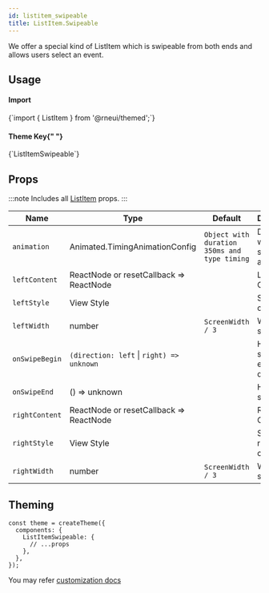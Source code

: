 ```yaml
---
id: listitem_swipeable
title: ListItem.Swipeable
---
```



<IconsStyle />

We offer a special kind of ListItem which is swipeable from both ends and allows users select an event.

## Usage

<div class="row inline-flex-center">
  <div class="col col--3">
    <h4>Import</h4>
  </div>
  <div class="col col--9">
    <CodeBlock>{`import { ListItem } from '@rneui/themed';`}</CodeBlock>
  </div>
  <div class="col col--3">
    <h4>
      Theme Key{" "}
      <a href="#theming">
        <BiInfoCircle />
      </a>
    </h4>
  </div>
  <div class="col col--9">
    <CodeBlock>{`ListItemSwipeable`}</CodeBlock>
  </div>
</div>

<Usage />

## Props

:::note
Includes all [ListItem](listitem#props) props.
:::

<div class='table-responsive'>

| Name           | Type                                      | Default                                      | Description                           |
| -------------- | ----------------------------------------- | -------------------------------------------- | ------------------------------------- |
| `animation`    | Animated.TimingAnimationConfig            | `Object with duration 350ms and type timing` | Decide whether to show animation.     |
| `leftContent`  | ReactNode or resetCallback => ReactNode   |                                              | Left Content.                         |
| `leftStyle`    | View Style                                |                                              | Style of left container.              |
| `leftWidth`    | number                                    | `ScreenWidth / 3`                            | Width to swipe left.                  |
| `onSwipeBegin` | `(direction: left` \| `right) => unknown` |                                              | Handler for swipe in either direction |
| `onSwipeEnd`   | () => unknown                             |                                              | Handler for swipe end.                |
| `rightContent` | ReactNode or resetCallback => ReactNode   |                                              | Right Content.                        |
| `rightStyle`   | View Style                                |                                              | Style of right container.             |
| `rightWidth`   | number                                    | `ScreenWidth / 3`                            | Width to swipe right.                 |

</div>

## Theming

```tsx
const theme = createTheme({
  components: {
    ListItemSwipeable: {
      // ...props
    },
  },
});
```

You may refer [customization docs](../customizing#theme)
